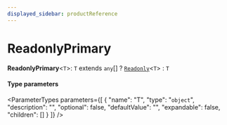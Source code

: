 ```yaml
---
displayed_sidebar: productReference
---
```



# ReadonlyPrimary

 **ReadonlyPrimary**<`T`\>: `T` extends `any`[] ? [`Readonly`](Readonly.mdx)<`T`\> : `T`

#### Type parameters

<ParameterTypes parameters={[
  {
    "name": "T",
    "type": "`object`",
    "description": "",
    "optional": false,
    "defaultValue": "",
    "expandable": false,
    "children": []
  }
]} />

